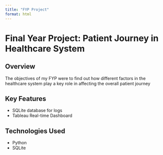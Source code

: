 ```yaml
---
title: "FYP Project"
format: html
---
```


# Final Year Project: Patient Journey in Healthcare System

## Overview
The objectives of my FYP were to find out how different factors in the healthcare system play a key role in affecting the overall patient journey 

## Key Features
- SQLite database for logs
- Tableau Real-time Dashboard

## Technologies Used
- Python
- SQLite
